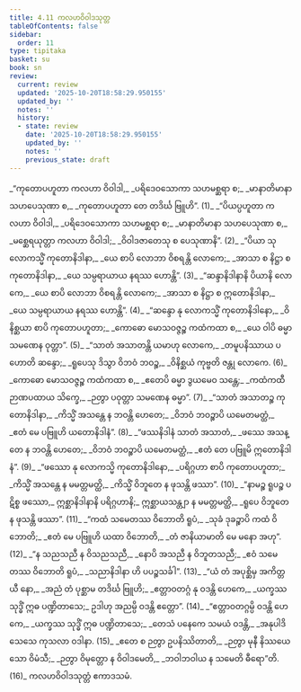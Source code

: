 ```yaml
---
title: 4.11 ကလဟဝိဝါဒသုတ္တ
tableOfContents: false
sidebar:
  order: 11
type: tipitaka
basket: su
book: sn
review:
  current: review
  updated: '2025-10-20T18:58:29.950155'
  updated_by: ''
  notes: ''
  history:
  - state: review
    date: '2025-10-20T18:58:29.950155'
    updated_by: ''
    notes: ''
    previous_state: draft
---
```



<DynamicBreadcrumb />


<ReviewStatus review={frontmatter.review} showDetails={true} />

<HypothesisAnnotation frontmatter={frontmatter} />

<Division number="869" book="sn" e="ch" v="18" p="413">

<Paragraph number="1040" type="verses" book="sn">
_“ကုတောပဟူတာ ကလဟာ ဝိဝါဒါ,_  
_ပရိဒေဝသောကာ သဟမစ္ဆရာ စ;_  
_မာနာတိမာနာ သဟပေသုဏာ စ,_  
_ကုတောပဟူတာ တေ တဒိင်္ဃ ဗြူဟိ”. (1)_  

</Paragraph>

</Division>
<Division number="870" book="sn" e="ch" v="18" p="413">

<Paragraph number="1041" type="verses" book="sn">
_“ပိယပ္ပဟူတာ ကလဟာ ဝိဝါဒါ,_  
_ပရိဒေဝသောကာ သဟမစ္ဆရာ စ;_  
_မာနာတိမာနာ သဟပေသုဏာ စ,_  
_မစ္ဆေရယုတ္တာ ကလဟာ ဝိဝါဒါ;_  
_ဝိဝါဒဇာတေသု စ ပေသုဏာနိ”. (2)_  

</Paragraph>

</Division>
<Division number="871" book="sn" e="ch" v="18" p="413">

<Paragraph number="1042" type="verses" book="sn">
_“ပိယာ သု လောကသ္မိံ ကုတောနိဒါနာ,_  
_ယေ စာပိ လောဘာ ဝိစရန္တိ လောကေ;_  
_အာသာ စ နိဋ္ဌာ စ ကုတောနိဒါနာ,_  
_ယေ သမ္ပရာယာယ နရဿ ဟောန္တိ”. (3)_  

</Paragraph>

</Division>
<Division number="872" book="sn" e="ch" v="18" p="413">

<Paragraph number="1043" type="verses" book="sn">
_“ဆန္ဒာနိဒါနာနိ ပိယာနိ လောကေ,_  
_ယေ စာပိ လောဘာ ဝိစရန္တိ လောကေ;_  
_အာသာ စ နိဋ္ဌာ စ ဣတောနိဒါနာ,_  
_ယေ သမ္ပရာယာယ နရဿ ဟောန္တိ”. (4)_  

</Paragraph>

</Division>
<Division number="873" book="sn" e="ch" v="18" p="413">

<Paragraph number="1044" type="verses" book="sn">
_“ဆန္ဒော နု လောကသ္မိံ ကုတောနိဒါနော,_  
_ဝိနိစ္ဆယာ စာပိ ကုတောပဟူတာ;_  
_ကောဓော မောသဝဇ္ဇဉ္စ ကထံကထာ စ,_  
_ယေ ဝါပိ ဓမ္မာ သမဏေန ဝုတ္တာ”. (5)_  

</Paragraph>

</Division>
<Division number="874" book="sn" e="ch" v="18" p="413">

<Paragraph number="1045" type="verses" book="sn">
_“သာတံ အသာတန္တိ ယမာဟု လောကေ,_  
_တမူပနိဿာယ ပဟောတိ ဆန္ဒော;_  
_ရူပေသု ဒိသွာ ဝိဘဝံ ဘဝဉ္စ,_  
_ဝိနိစ္ဆယံ ကုဗ္ဗတိ ဇန္တု လောကေ. (6)_  

</Paragraph>

</Division>
<Division number="875" book="sn" e="ch" v="18" p="414">

<Paragraph number="1046" type="verses" book="sn">
_ကောဓော မောသဝဇ္ဇဉ္စ ကထံကထာ စ,_  
_ဧတေပိ ဓမ္မာ ဒွယမေဝ သန္တေ;_  
_ကထံကထီ ဉာဏပထာယ သိက္ခေ,_  
_ဉတွာ ပဝုတ္တာ သမဏေန ဓမ္မာ”. (7)_  

</Paragraph>

</Division>
<Division number="876" book="sn" e="ch" v="18" p="414">

<Paragraph number="1047" type="verses" book="sn">
_“သာတံ အသာတဉ္စ ကုတောနိဒါနာ,_  
_ကိသ္မိံ အသန္တေ န ဘဝန္တိ ဟေတေ;_  
_ဝိဘဝံ ဘဝဉ္စာပိ ယမေတမတ္ထံ,_  
_ဧတံ မေ ပဗြူဟိ ယတောနိဒါနံ”. (8)_  

</Paragraph>

</Division>
<Division number="877" book="sn" e="ch" v="18" p="414">

<Paragraph number="1048" type="verses" book="sn">
_“ဖဿနိဒါနံ သာတံ အသာတံ,_  
_ဖဿေ အသန္တေ န ဘဝန္တိ ဟေတေ;_  
_ဝိဘဝံ ဘဝဉ္စာပိ ယမေတမတ္ထံ,_  
_ဧတံ တေ ပဗြူမိ ဣတောနိဒါနံ”. (9)_  

</Paragraph>

</Division>
<Division number="878" book="sn" e="ch" v="18" p="414">

<Paragraph number="1049" type="verses" book="sn">
_“ဖဿော နု လောကသ္မိ ကုတောနိဒါနော,_  
_ပရိဂ္ဂဟာ စာပိ ကုတောပဟူတာ;_  
_ကိသ္မိံ အသန္တေ န မမတ္တမတ္ထိ,_  
_ကိသ္မိံ ဝိဘူတေ န ဖုသန္တိ ဖဿာ”. (10)_  

</Paragraph>

</Division>
<Division number="879" book="sn" e="ch" v="18" p="414">

<Paragraph number="1050" book="sn">
_“နာမဉ္စ ရူပဉ္စ ပဋိစ္စ ဖဿော,_  
ဣစ္ဆာနိဒါနာနိ ပရိဂ္ဂဟာနိ;_  
ဣစ္ဆာယသန္တျာ န မမတ္တမတ္ထိ,_  
_ရူပေ ဝိဘူတေ န ဖုသန္တိ ဖဿာ”. (11)_  

</Paragraph>

</Division>
<Division number="880" book="sn" e="ch" v="18" p="414">

<Paragraph number="1051" type="verses" book="sn">
_“ကထံ သမေတဿ ဝိဘောတိ ရူပံ,_  
_သုခံ ဒုခဉ္စာပိ ကထံ ဝိဘောတိ;_  
_ဧတံ မေ ပဗြူဟိ ယထာ ဝိဘောတိ,_  
_တံ ဇာနိယာမာတိ မေ မနော အဟု”. (12)_  

</Paragraph>

</Division>
<Division number="881" book="sn" e="ch" v="18" p="414">

<Paragraph number="1052" type="verses" book="sn">
_“န သညသညီ န ဝိသညသညီ,_  
_နောပိ အသညီ န ဝိဘူတသညီ;_  
_ဧဝံ သမေတဿ ဝိဘောတိ ရူပံ,_  
_သညာနိဒါနာ ဟိ ပပဉ္စသင်္ခါ”. (13)_  

</Paragraph>

</Division>
<Division number="882" book="sn" e="ch" v="18" p="415">

<Paragraph number="1053" type="verses" book="sn">
_“ယံ တံ အပုစ္ဆိမှ အကိတ္တယီ နော,_  
_အညံ တံ ပုစ္ဆာမ တဒိင်္ဃ ဗြူဟိ;_  
_ဧတ္တာဝတဂ္ဂံ နု ဝဒန္တိ ဟေကေ,_  
_ယက္ခဿ သုဒ္ဓိံ ဣဓ ပဏ္ဍိတာသေ;_  
ဥဒါဟု အညမ္ပိ ဝဒန္တိ ဧတ္တော”. (14)_  

</Paragraph>

</Division>
<Division number="883" book="sn" e="ch" v="18" p="415">

<Paragraph number="1054" type="verses" book="sn">
_“ဧတ္တာဝတဂ္ဂမ္ပိ ဝဒန္တိ ဟေကေ,_  
_ယက္ခဿ သုဒ္ဓိံ ဣဓ ပဏ္ဍိတာသေ;_  
_တေသံ ပနေကေ သမယံ ဝဒန္တိ,_  
_အနုပါဒိသေသေ ကုသလာ ဝဒါနာ. (15)_  

</Paragraph>

</Division>
<Division number="884" book="sn" e="ch" v="18" p="415">

<Paragraph number="1055" type="verses" book="sn">
_ဧတေ စ ဉတွာ ဥပနိဿိတာတိ,_  
_ဉတွာ မုနီ နိဿယေ သော ဝိမံသီ;_  
_ဉတွာ ဝိမုတ္တော န ဝိဝါဒမေတိ,_  
_ဘဝါဘဝါယ န သမေတိ ဓီရော”တိ. (16)_  


</Paragraph>
</Division>

<Paragraph number="1056" type="center" book="sn">
ကလဟဝိဝါဒသုတ္တံ ဧကာဒသမံ.
</Paragraph>